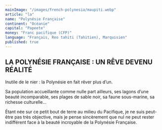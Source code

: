 ```yaml
---
mainImage: "/images/french-polynesia/maupiti.webp"
article: "la"
name: "Polynésie Française"
continent: "Océanie"
capital: "Papeete"
money: "Franc pacifique (CFP)"
language: "Français, Reo tahiti (Tahitien), Marquisien"
published: true
---
```


## LA POLYNÉSIE FRANÇAISE : UN RÊVE DEVENU RÉALITÉ

Inutile de le nier : la Polynésie en fait rêver plus d’un.   

Sa population accueillante comme nulle part ailleurs, ses lagons d’une beauté incomparable, ses plages de sable noir, sa faune sous-marine, sa richesse culturelle...  

Étant née sur ce petit bout de terre au milieu du Pacifique, je ne suis peut-être pas très objective, mais je pense sincèrement que nul ne peut rester indifférent face à la beauté incroyable de la Polynésie Française. 
